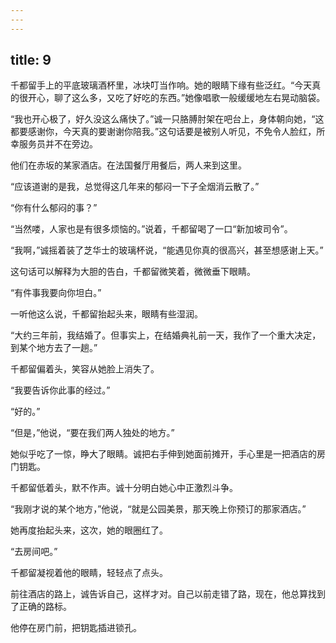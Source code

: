 ```yaml
---
---
---
```

title: 9
---



千都留手上的平底玻璃酒杯里，冰块叮当作响。她的眼睛下缘有些泛红。“今天真的很开心，聊了这么多，又吃了好吃的东西。”她像唱歌一般缓缓地左右晃动脑袋。

“我也开心极了，好久没这么痛快了。”诚一只胳膊肘架在吧台上，身体朝向她，“这都要感谢你，今天真的要谢谢你陪我。”这句话要是被别人听见，不免令人脸红，所幸服务员并不在旁边。

他们在赤坂的某家酒店。在法国餐厅用餐后，两人来到这里。

“应该道谢的是我，总觉得这几年来的郁闷一下子全烟消云散了。”

“你有什么郁闷的事？”

“当然喽，人家也是有很多烦恼的。”说着，千都留喝了一口“新加坡司令”。

“我啊，”诚摇着装了芝华士的玻璃杯说，“能遇见你真的很高兴，甚至想感谢上天。”

这句话可以解释为大胆的告白，千都留微笑着，微微垂下眼睛。

“有件事我要向你坦白。”

一听他这么说，千都留抬起头来，眼睛有些湿润。

“大约三年前，我结婚了。但事实上，在结婚典礼前一天，我作了一个重大决定，到某个地方去了一趟。”

千都留偏着头，笑容从她脸上消失了。

“我要告诉你此事的经过。”

“好的。”

“但是，”他说，“要在我们两人独处的地方。”

她似乎吃了一惊，睁大了眼睛。诚把右手伸到她面前摊开，手心里是一把酒店的房门钥匙。

千都留低着头，默不作声。诚十分明白她心中正激烈斗争。

“我刚才说的某个地方，”他说，“就是公园美景，那天晚上你预订的那家酒店。”

她再度抬起头来，这次，她的眼圈红了。

“去房间吧。”

千都留凝视着他的眼睛，轻轻点了点头。

前往酒店的路上，诚告诉自己，这样才对。自己以前走错了路，现在，他总算找到了正确的路标。

他停在房门前，把钥匙插进锁孔。